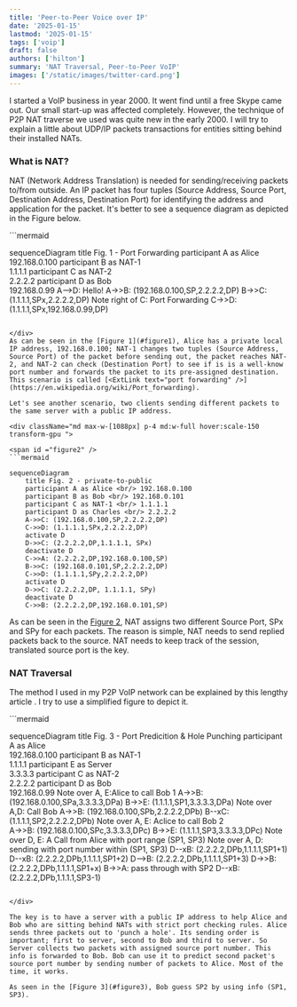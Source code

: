 ```yaml
---
title: 'Peer-to-Peer Voice over IP'
date: '2025-01-15'
lastmod: '2025-01-15'
tags: ['voip']
draft: false
authors: ['hilton']
summary: 'NAT Traversal, Peer-to-Peer VoIP'
images: ['/static/images/twitter-card.png']
---
```



I started a VoIP business in year 2000. It went find until a free Skype came out. Our small start-up was affected completely. However, the technique of P2P NAT traverse we used was quite new in the early 2000. I will try to explain a little about UDP/IP packets transactions for entities sitting behind their installed NATs.


### What is NAT?

NAT (Network Address Translation) is needed for sending/receiving packets to/from outside. An IP packet has four tuples (Source Address, Source Port, Destination Address, Destination Port) for identifying the address and application for the packet. It's better to see a sequence diagram as depicted in the Figure below.

<div className="md max-w-[1088px] p-4 md:w-full hover:scale-150 transform-gpu">

<span id ="figure1" />
```mermaid

sequenceDiagram
    title Fig. 1 - Port Forwarding
    participant A as Alice <br/> 192.168.0.100
    participant B as NAT-1 <br/> 1.1.1.1
    participant C as NAT-2 <br/> 2.2.2.2
    participant D as Bob <br/> 192.168.0.99
    A-->D: Hello!
    A->>B: (192.168.0.100,SP,2.2.2.2,DP)
    B->>C: (1.1.1.1,SPx,2.2.2.2,DP)
    Note right of C: Port Forwarding
    C->>D: (1.1.1.1,SPx,192.168.0.99,DP)

```

</div>
As can be seen in the [Figure 1](#figure1), Alice has a private local IP address, 192.168.0.100; NAT-1 changes two tuples (Source Address, Source Port) of the packet before sending out, the packet reaches NAT-2, and NAT-2 can check (Destination Port) to see if is is a well-know port number and forwards the packet to its pre-assigned destination. This scenario is called [<ExtLink text="port forwarding" />](https://en.wikipedia.org/wiki/Port_forwarding).

Let's see another scenario, two clients sending different packets to the same server with a public IP address.

<div className="md max-w-[1088px] p-4 md:w-full hover:scale-150 transform-gpu ">

<span id ="figure2" />
```mermaid

sequenceDiagram
    title Fig. 2 - private-to-public
    participant A as Alice <br/> 192.168.0.100
    participant B as Bob <br/> 192.168.0.101
    participant C as NAT-1 <br/> 1.1.1.1
    participant D as Charles <br/> 2.2.2.2
    A->>C: (192.168.0.100,SP,2.2.2.2,DP)
    C->>D: (1.1.1.1,SPx,2.2.2.2,DP)
    activate D
    D->>C: (2.2.2.2,DP,1.1.1.1, SPx)
    deactivate D
    C->>A: (2.2.2.2,DP,192.168.0.100,SP)
    B->>C: (192.168.0.101,SP,2.2.2.2,DP)
    C->>D: (1.1.1.1,SPy,2.2.2.2,DP)
    activate D
    D->>C: (2.2.2.2,DP, 1.1.1.1, SPy)
    deactivate D
    C->>B: (2.2.2.2,DP,192.168.0.101,SP)

```

</div>

As can be seen in the [Figure 2](#figure2), NAT assigns two different Source Port, SPx and SPy for each packets. The reason is simple, NAT needs to send replied packets back to the source. NAT needs to keep track of the session, translated source port is the key.

### NAT Traversal

The method I used in my P2P VoIP network can be explained by this lengthy article [<ExtLink text="NAT Traversal Techniques" />](https://github.com/P2PSP/core/blob/master/doc/NTS/NAT_traversal.md). I try to use a simplified figure to depict it.

<div className="md max-w-[1088px] p-4 md:w-full hover:scale-150 transform-gpu">
<span id ="figure3" />
```mermaid

sequenceDiagram
    title Fig. 3 - Port Predicition & Hole Punching
    participant A as Alice <br/> 192.168.0.100
    participant B as NAT-1 <br/> 1.1.1.1
    participant E as Server <br/> 3.3.3.3
    participant C as NAT-2 <br/> 2.2.2.2
    participant D as Bob <br/> 192.168.0.99
    Note over A, E:Alice to call Bob 1 
    A->>B: (192.168.0.100,SPa,3.3.3.3,DPa)
    B->>E: (1.1.1.1,SP1,3.3.3.3,DPa)
    Note over A,D: Call Bob
    A->>B: (192.168.0.100,SPb,2.2.2.2,DPb)
    B--xC: (1.1.1.1,SP2,2.2.2.2,DPb)
    Note over A, E: Aclice to call Bob 2  
    A->>B: (192.168.0.100,SPc,3.3.3.3,DPc)
    B->>E: (1.1.1.1,SP3,3.3.3.3,DPc)
    Note over D, E: A Call from Alice with port range (SP1, SP3)
    Note over A, D: sending with port number within (SP1, SP3)
    D--xB: (2.2.2.2,DPb,1.1.1.1,SP1+1)
    D--xB: (2.2.2.2,DPb,1.1.1.1,SP1+2)
    D-->B: (2.2.2.2,DPb,1.1.1.1,SP1+3)
    D->>B: (2.2.2.2,DPb,1.1.1.1,SP1+x)
    B->>A: pass through with SP2
    D--xB: (2.2.2.2,DPb,1.1.1.1,SP3-1)
```

</div>

The key is to have a server with a public IP address to help Alice and Bob who are sitting behind NATs with strict port checking rules. Alice sends three packets out to 'punch a hole'. Its sending order is important; first to server, second to Bob and third to server. So Server collects two packets with assigned source port number. This info is forwarded to Bob. Bob can use it to predict second packet's source port number by sending number of packets to Alice. Most of the time, it works. 

As seen in the [Figure 3](#figure3), Bob guess SP2 by using info (SP1, SP3).
